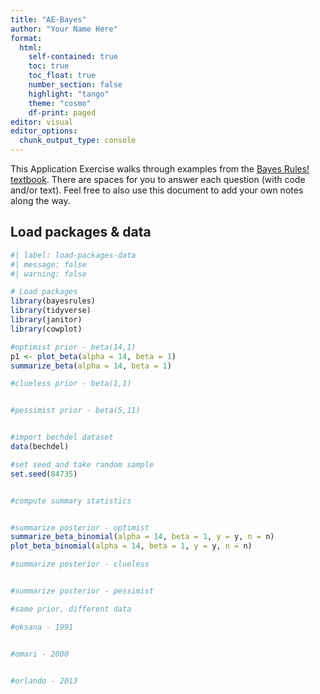 ```yaml
---
title: "AE-Bayes"
author: "Your Name Here"
format: 
  html:
    self-contained: true
    toc: true
    toc_float: true
    number_section: false
    highlight: "tango"
    theme: "cosmo"
    df-print: paged
editor: visual
editor_options: 
  chunk_output_type: console
---
```


This Application Exercise walks through examples from the [Bayes Rules! textbook](https://www.bayesrulesbook.com). There are spaces for you to answer each question (with code and/or text). Feel free to also use this document to add your own notes along the way.

## Load packages & data

```r
#| label: load-packages-data
#| message: false
#| warning: false

# Load packages
library(bayesrules)
library(tidyverse)
library(janitor)
library(cowplot)
```

```r
#optimist prior - beta(14,1)
p1 <- plot_beta(alpha = 14, beta = 1)
summarize_beta(alpha = 14, beta = 1)

#clueless prior - beta(1,1)


#pessimist prior - beta(5,11)


#import bechdel dataset
data(bechdel)

#set seed and take random sample
set.seed(84735)


#compute summary statistics


#summarize posterior - optimist
summarize_beta_binomial(alpha = 14, beta = 1, y = y, n = n)
plot_beta_binomial(alpha = 14, beta = 1, y = y, n = n)

#summarize posterior - clueless


#summarize posterior - pessimist

```

```r
#same prior, different data

#oksana - 1991


#omari - 2000


#orlando - 2013
```
